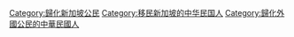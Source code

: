 [[Category:歸化新加坡公民|Category:歸化新加坡公民]]
[[Category:移民新加坡的中华民国人|Category:移民新加坡的中华民国人]]
[[Category:歸化外國公民的中華民國人|Category:歸化外國公民的中華民國人]]